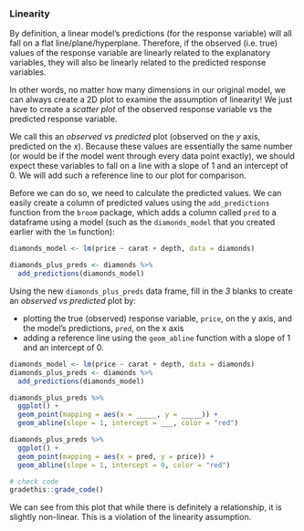 ### Linearity

By definition, a linear model's predictions (for the response variable) will all fall on a flat line/plane/hyperplane. Therefore, if the observed (i.e. true) values of the response variable are linearly related to the explanatory variables, they will also be linearly related to the predicted response variables.

In other words, no matter how many dimensions in our original model, we can always create a 2D plot to examine the assumption of linearity! We just have to create a *scatter plot* of the observed response variable vs the predicted response variable.

<!--
TODO
- need to explain this more thoroughly, ideally with a picture
-->

We call this an *observed vs predicted* plot (observed on the *y* axis, predicted on the *x*). Because these values are essentially the same number (or would be if the model went through every data point exactly), we should expect these variables to fall on a line with a slope of 1 and an intercept of 0. We will add such a reference line to our plot for comparison.

Before we can do so, we need to calculate the predicted values. We can easily create a column of predicted values using the `add_predictions` function from the `broom` package, which adds a column called `pred` to a dataframe using a model (such as the `diamonds_model` that you created earlier with the `lm` function):

```r
diamonds_model <- lm(price ~ carat + depth, data = diamonds)
```

```r
diamonds_plus_preds <- diamonds %>%
  add_predictions(diamonds_model)
```


<div class="comment3">
Using the new `diamonds_plus_preds` data frame, fill in the *3* blanks to create an *observed vs predicted* plot by:

* plotting the true (observed) response variable, `price`, on the y axis, and the model's predictions, `pred`, on the x axis
* adding a reference line using the `geom_abline` function with a slope of 1 and an intercept of 0.
</div>

```r
diamonds_model <- lm(price ~ carat + depth, data = diamonds)
diamonds_plus_preds <- diamonds %>%
  add_predictions(diamonds_model)
```

```r
diamonds_plus_preds %>%
  ggplot() +
  geom_point(mapping = aes(x = _____, y = _____)) +
  geom_abline(slope = 1, intercept = ___, color = "red")
```

```r
diamonds_plus_preds %>%
  ggplot() +
  geom_point(mapping = aes(x = pred, y = price)) +
  geom_abline(slope = 1, intercept = 0, color = "red")
```

```r
# check code
gradethis::grade_code()
```

We can see from this plot that while there is definitely a relationship, it is slightly non-linear. This is a violation of the linearity assumption.
